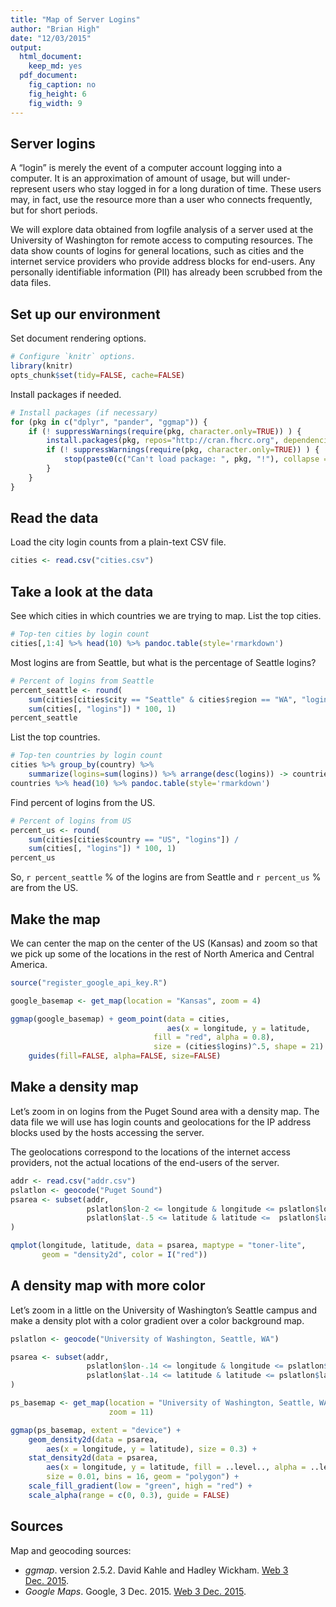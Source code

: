 ```yaml
---
title: "Map of Server Logins"
author: "Brian High"
date: "12/03/2015"
output:
  html_document:
    keep_md: yes
  pdf_document:
    fig_caption: no
    fig_height: 6
    fig_width: 9
---
```


## Server logins

A "login" is merely the event of a computer account logging into a computer. 
It is an approximation of amount of usage, but will under-represent users 
who stay logged in for a long duration of time. These users may, in fact, use 
the resource more than a user who connects frequently, but for short periods.

We will explore data obtained from logfile analysis of a server used at the
University of Washington for remote access to computing resources. The data
show counts of logins for general locations, such as cities and the internet
service providers who provide address blocks for end-users. Any personally 
identifiable information (PII) has already been scrubbed from the data files. 

## Set up our environment

Set document rendering options.
 
```r
# Configure `knitr` options.
library(knitr)
opts_chunk$set(tidy=FALSE, cache=FALSE)
```

Install packages if needed.

```r
# Install packages (if necessary)
for (pkg in c("dplyr", "pander", "ggmap")) {
    if (! suppressWarnings(require(pkg, character.only=TRUE)) ) {
        install.packages(pkg, repos="http://cran.fhcrc.org", dependencies=TRUE)
        if (! suppressWarnings(require(pkg, character.only=TRUE)) ) {
            stop(paste0(c("Can't load package: ", pkg, "!"), collapse = ""))
        }
    }
}
```

## Read the data

Load the city login counts from a plain-text CSV file.

```r
cities <- read.csv("cities.csv")
```

## Take a look at the data

See which cities in which countries we are trying to map. List the top cities.

```r
# Top-ten cities by login count
cities[,1:4] %>% head(10) %>% pandoc.table(style='rmarkdown')
```

Most logins are from Seattle, but what is the percentage of Seattle logins?

```r
# Percent of logins from Seattle
percent_seattle <- round(
    sum(cities[cities$city == "Seattle" & cities$region == "WA", "logins"]) / 
    sum(cities[, "logins"]) * 100, 1)
percent_seattle
```

List the top countries.

```r
# Top-ten countries by login count
cities %>% group_by(country) %>% 
    summarize(logins=sum(logins)) %>% arrange(desc(logins)) -> countries
countries %>% head(10) %>% pandoc.table(style='rmarkdown')
```

Find percent of logins from the US.

```r
# Percent of logins from US
percent_us <- round(
    sum(cities[cities$country == "US", "logins"]) / 
    sum(cities[, "logins"]) * 100, 1)
percent_us
```

So, `r percent_seattle` % of the logins are from Seattle and `r percent_us` %
are from the US. 

## Make the map

We can center the map on the center of the US (Kansas) and zoom so that we 
pick up some of the locations in the rest of North America and Central America.

```r
source("register_google_api_key.R")
```

```r
google_basemap <- get_map(location = "Kansas", zoom = 4)

ggmap(google_basemap) + geom_point(data = cities, 
                                   aes(x = longitude, y = latitude,
                                fill = "red", alpha = 0.8), 
                                size = (cities$logins)^.5, shape = 21) + 
    guides(fill=FALSE, alpha=FALSE, size=FALSE)
```

## Make a density map

Let's zoom in on logins from the Puget Sound area with a density map. The data 
file we will use has login counts and geolocations for the IP address blocks 
used by the hosts accessing the server. 

The geolocations correspond to the locations of the internet access providers, 
not the actual locations of the end-users of the server.

```r
addr <- read.csv("addr.csv")
pslatlon <- geocode("Puget Sound")
psarea <- subset(addr, 
                 pslatlon$lon-2 <= longitude & longitude <= pslatlon$lon+2 &
                 pslatlon$lat-.5 <= latitude & latitude <=  pslatlon$lat+.5
)

qmplot(longitude, latitude, data = psarea, maptype = "toner-lite", 
       geom = "density2d", color = I("red"))
```

## A density map with more color

Let's zoom in a little on the University of Washington's Seattle campus and 
make a density plot with a color gradient over a color background map.

```r
pslatlon <- geocode("University of Washington, Seattle, WA")

psarea <- subset(addr, 
                 pslatlon$lon-.14 <= longitude & longitude <= pslatlon$lon+.14 &
                 pslatlon$lat-.14 <= latitude & latitude <= pslatlon$lat+.14
)

ps_basemap <- get_map(location = "University of Washington, Seattle, WA", 
                      zoom = 11)

ggmap(ps_basemap, extent = "device") + 
    geom_density2d(data = psarea, 
        aes(x = longitude, y = latitude), size = 0.3) + 
    stat_density2d(data = psarea, 
        aes(x = longitude, y = latitude, fill = ..level.., alpha = ..level..), 
        size = 0.01, bins = 16, geom = "polygon") + 
    scale_fill_gradient(low = "green", high = "red") + 
    scale_alpha(range = c(0, 0.3), guide = FALSE)
```

## Sources

Map and geocoding sources: 

- _ggmap_. version 2.5.2. David Kahle and Hadley Wickham. [Web 3 Dec. 2015](https://github.com/dkahle/ggmap).
- _Google Maps_. Google, 3 Dec. 2015. [Web 3 Dec. 2015](http://maps.googleapis.com/maps/api/staticmap?center=37.697948,-97.314835&zoom=4&size=640x640&scale=2&maptype=terrain&language=en-EN&sensor=false).  
